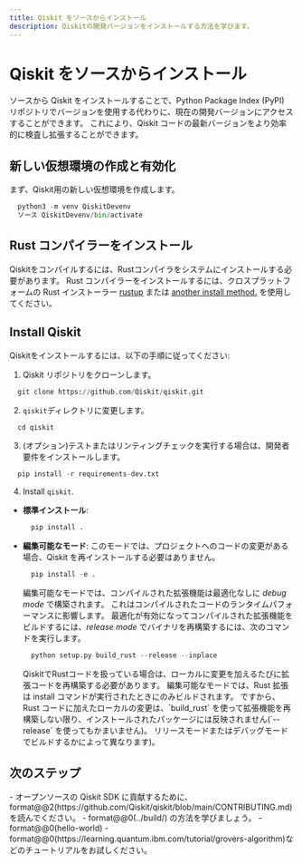 ```yaml
---
title: Qiskit をソースからインストール
description: Qiskitの開発バージョンをインストールする方法を学びます。
---
```


# Qiskit をソースからインストール

ソースから Qiskit をインストールすることで、Python Package Index (PyPI) リポジトリでバージョンを使用する代わりに、現在の開発バージョンにアクセスすることができます。 これにより、Qiskit コードの最新バージョンをより効率的に検査し拡張することができます。 

## 新しい仮想環境の作成と有効化

まず、Qiskit用の新しい仮想環境を作成します。 

```python
  python3 -m venv QiskitDevenv
  ソース QiskitDevenv/bin/activate
```

## Rust コンパイラーをインストール

Qiskitをコンパイルするには、Rustコンパイラをシステムにインストールする必要があります。 Rust コンパイラーをインストールするには、クロスプラットフォームの Rust インストーラー [rustup](https://rustup.rs/) または [another install method.](https://forge.rust-lang.org/インフラストラクチャ/other-installation-methods.html) を使用してください。 

## Install Qiskit

Qiskitをインストールするには、以下の手順に従ってください:

1.  Qiskit リポジトリをクローンします。

```python
  git clone https://github.com/Qiskit/qiskit.git
```

2.  `qiskit`ディレクトリに変更します。 

```python
  cd qiskit
```

3.  (オプション)テストまたはリンティングチェックを実行する場合は、開発者要件をインストールします。

```python
  pip install -r requirements-dev.txt
```

4.  Install `qiskit`. 

-   **標準インストール**: 

    ```python
      pip install .
    ```

-   **編集可能なモード**: このモードでは、プロジェクトへのコードの変更がある場合、Qiskit を再インストールする必要はありません。

    ```python
      pip install -e .
    ```

    編集可能なモードでは、コンパイルされた拡張機能は最適化なしに _debug mode_ で構築されます。 これはコンパイルされたコードのランタイムパフォーマンスに影響します。 最適化が有効になってコンパイルされた拡張機能をビルドするには、_release mode_ でバイナリを再構築するには、次のコマンドを実行します。

    ```python
      python setup.py build_rust --release --inplace
    ```

    <Admonition type="note">
    QiskitでRustコードを扱っている場合は、ローカルに変更を加えるたびに拡張コードを再構築する必要があります。 編集可能なモードでは、Rust 拡張は install コマンドが実行されたときにのみビルドされます。 ですから、Rust コードに加えたローカルの変更は、`build_rust` を使って拡張機能を再構築しない限り、インストールされたパッケージには反映されません(`--release` を使ってもかまいません)。 リリースモードまたはデバッグモードでビルドするかによって異なります)。
    </Admonition>

## 次のステップ

<Admonition type="tip" title="Recommendations">
  - オープンソースの Qiskit SDK に貢献するために、format@@2(https://github.com/Qiskit/qiskit/blob/main/CONTRIBUTING.md) を読んでください。
  - format@@0(../build/) の方法を学びましょう。
  - format@@0(hello-world)
  - format@@0(https://learning.quantum.ibm.com/tutorial/grovers-algorithm)などのチュートリアルをお試しください。
</Admonition>
